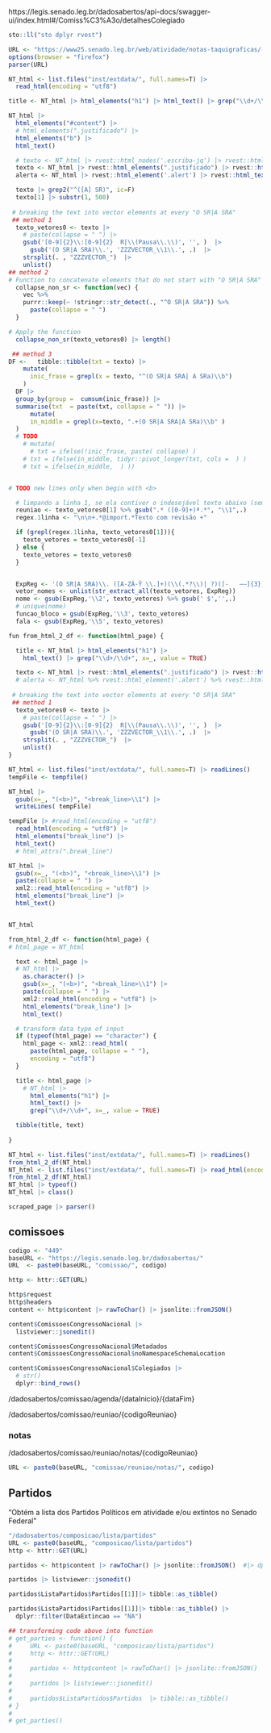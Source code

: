 https://legis.senado.leg.br/dadosabertos/api-docs/swagger-ui/index.html#/Comiss%C3%A3o/detalhesColegiado

```r
sto::ll("sto dplyr rvest")
```
```r
URL <- "https://www25.senado.leg.br/web/atividade/notas-taquigraficas/-/notas/r/13611"
options(browser = "firefox")
parser(URL)
```
```r
NT_html <- list.files("inst/extdata/", full.names=T) |> 
  read_html(encoding = "utf8")
```
```r
title <- NT_html |> html_elements("h1") |> html_text() |> grep("\\d+/\\d+", x=_, value = TRUE)
```
```r
NT_html |> 
  html_elements("#content") |>
  # html_elements(".justificado") |> 
  html_elements("b") |> 
  html_text()

  # texto <- NT_html |> rvest::html_nodes('.escriba-jq') |> rvest::html_text()
  texto <- NT_html |> rvest::html_elements(".justificado") |> rvest::html_text()
  alerta <- NT_html |> rvest::html_element('.alert') |> rvest::html_text()

  texto |> grep2("^([A] SR)", ic=F)
  texto[1] |> substr(1, 500)
 
 # breaking the text into vector elements at every "O SR|A SRA"
 ## method 1
  texto_vetores0 <- texto |> 
    # paste(collapse = " ") |> 
    gsub('[0-9]{2}\\:[0-9]{2}  R|\\(Pausa\\.\\)', '', )  |>
      gsub('(O SR|A SRA)\\.', 'ZZZVECTOR_\\1\\.', .)  |>
    strsplit(. , "ZZZVECTOR_")  |> 
    unlist()
## method 2
# Function to concatenate elements that do not start with "O SR|A SRA"
  collapse_non_sr <- function(vec) {
    vec %>%
    purrr::keep(~ !stringr::str_detect(., "^O SR|A SRA")) %>%
      paste(collapse = " ")
  }

# Apply the function
  collapse_non_sr(texto_vetores0) |> length()

 ## method 3
DF <-   tibble::tibble(txt = texto) |> 
    mutate(
      inic_frase = grepl(x = texto, "^(O SR|A SRA| A SRa)\\b") 
    )
  DF |> 
  group_by(group =  cumsum(inic_frase)) |> 
  summarise(txt  = paste(txt, collapse = " ")) |> 
      mutate(
      in_middle = grepl(x=texto, ".+(O SR|A SRA|A SRa)\\b" )
  )
  # TODO
    # mutate(
      # txt = ifelse(!inic_frase, paste( collapse) )
    # txt = ifelse(in_middle, tidyr::pivot_longer(txt, cols =  ) )
    # txt = ifelse(in_middle,  ) ))


# TODO new lines only when begin with <b>

  # limpando a linha 1, se ela contiver o indesejável texto abaixo (sempre vem)
  reuniao <- texto_vetores0[1] %>% gsub(".* ([0-9]+)ª.*", "\\1",.)
  regex.1linha <- "\n\n+.*@import.*Texto com revisão +"

  if (grepl(regex.1linha, texto_vetores0[1])){
    texto_vetores = texto_vetores0[-1]
  } else {
    texto_vetores = texto_vetores0
  }


  ExpReg <- '(O SR|A SRA)\\. ([A-ZÀ-Ÿ \\.]+)(\\(.*?\\)| ?)([-   ––]{3})(.*)'
  vetor_nomes <- unlist(str_extract_all(texto_vetores, ExpReg))
  nome <- gsub(ExpReg,'\\2', texto_vetores) %>% gsub(' $','',.)
  # unique(nome)
  funcao_bloco = gsub(ExpReg,'\\3', texto_vetores)
  fala <- gsub(ExpReg,'\\5', texto_vetores)
```
```r
fun from_html_2_df <- function(html_page) {

  title <- NT_html |> html_elements("h1") |> 
    html_text() |> grep("\\d+/\\d+", x=_, value = TRUE)

  texto <- NT_html |> rvest::html_elements(".justificado") |> rvest::html_text()
  # alerta <- NT_html %>% rvest::html_element('.alert') %>% rvest::html_text()
 
 # breaking the text into vector elements at every "O SR|A SRA"
 ## method 1
  texto_vetores0 <- texto |> 
    # paste(collapse = " ") |> 
    gsub('[0-9]{2}\\:[0-9]{2}  R|\\(Pausa\\.\\)', '', )  |>
      gsub('(O SR|A SRA)\\.', 'ZZZVECTOR_\\1\\.', .)  |>
    strsplit(. , "ZZZVECTOR_")  |> 
    unlist()
}


```
```r
NT_html <- list.files("inst/extdata/", full.names=T) |> readLines()
tempFile <- tempfile()

NT_html |> 
  gsub(x=_, "(<b>)", "<break_line>\\1") |> 
  writeLines( tempFile)

tempFile |> #read_html(encoding = "utf8")
  read_html(encoding = "utf8") |>
  html_elements("break_line") |>
  html_text()
  # html_attrs(".break_line")

NT_html |> 
  gsub(x=_, "(<b>)", "<break_line>\\1") |>
  paste(collapse = " ") |>
  xml2::read_html(encoding = "utf8") |>
  html_elements("break_line") |>
  html_text()


NT_html
```
```r
from_html_2_df <- function(html_page) {
# html_page = NT_html 

  text <- html_page |> 
  # NT_html |> 
    as.character() |>
    gsub(x=_, "(<b>)", "<break_line>\\1") |>
    paste(collapse = " ") |>
    xml2::read_html(encoding = "utf8") |>
    html_elements("break_line") |>
    html_text()

  # transform data type of input
  if (typeof(html_page) == "character") {
    html_page <- xml2::read_html(
      paste(html_page, collapse = " "), 
      encoding = "utf8")
  }

  title <- html_page |> 
    # NT_html |> 
      html_elements("h1") |> 
      html_text() |> 
      grep("\\d+/\\d+", x=_, value = TRUE)

  tibble(title, text)
 
}

NT_html <- list.files("inst/extdata/", full.names=T) |> readLines()
from_html_2_df(NT_html)
NT_html <- list.files("inst/extdata/", full.names=T) |> read_html(encoding = "utf8")
from_html_2_df(NT_html)
NT_html |> typeof()
NT_html |> class()
```
```r
scraped_page |> parser()
```

## comissoes

```r
codigo <- "449"
baseURL <- "https://legis.senado.leg.br/dadosabertos/"
URL  <- paste0(baseURL, "comissao/", codigo)

http <- httr::GET(URL)

http$request
http$headers
content <- http$content |> rawToChar() |> jsonlite::fromJSON()

content$ComissoesCongressoNacional |> 
  listviewer::jsonedit()

content$ComissoesCongressoNacional$Metadados
content$ComissoesCongressoNacional$noNamespaceSchemaLocation

content$ComissoesCongressoNacional$Colegiados |> 
  # str()
  dplyr::bind_rows()
```

/dadosabertos/comissao/agenda/{dataInicio}/{dataFim}

/dadosabertos/comissao/reuniao/{codigoReuniao}

### notas
/dadosabertos/comissao/reuniao/notas/{codigoReuniao}
```r
URL <- paste0(baseURL, "comissao/reuniao/notas/", codigo)

```

## Partidos
"Obtém a lista dos Partidos Políticos em atividade e/ou extintos no Senado Federal"
```r
"/dadosabertos/composicao/lista/partidos"
URL <- paste0(baseURL, "composicao/lista/partidos")
http <- httr::GET(URL)

partidos <- http$content |> rawToChar() |> jsonlite::fromJSON()  #|> dplyr::bind_rows()

partidos |> listviewer::jsonedit()

partidos$ListaPartidos$Partidos[[1]]|> tibble::as_tibble()

partidos$ListaPartidos$Partidos[[1]]|> tibble::as_tibble() |> 
  dplyr::filter(DataExtincao == "NA")

## transforming code above into function
# get_parties <- function() {  
#     URL <- paste0(baseURL, "composicao/lista/partidos")
#     http <- httr::GET(URL)
#
#     partidos <- http$content |> rawToChar() |> jsonlite::fromJSON()  #|> dplyr::bind_rows()
#
#     partidos |> listviewer::jsonedit()
#
#     partidos$ListaPartidos$Partidos  |> tibble::as_tibble()
# }
#
# get_parties()
```
